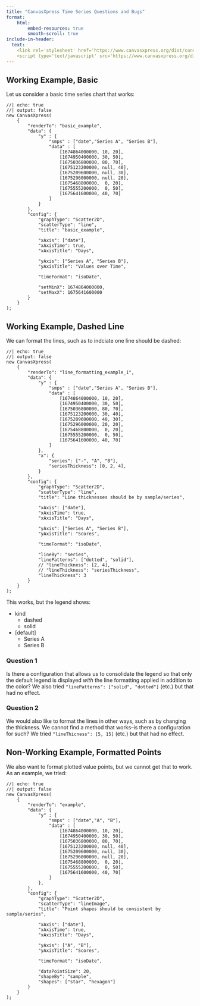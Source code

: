 ```yaml
---
title: "CanvasXpress Time Series Questions and Bugs"
format: 
    html:
        embed-resources: true
        smooth-scroll: true
include-in-header:
  text: 
    <link rel='stylesheet' href='https://www.canvasxpress.org/dist/canvasXpress.css' type='text/css'/>
    <script type='text/javascript' src='https://www.canvasxpress.org/dist/canvasXpress.min.js'></script>
---
```


## Working Example, Basic

Let us consider a basic time series chart that works:

```ojs
//| echo: true
//| output: false
new CanvasXpress(
    {
        "renderTo": "basic_example",
        "data": {
            "y" : {
                "smps" : ["date","Series A", "Series B"],
                "data" : [
                    [1674864000000, 10, 20],
                    [1674950400000, 30, 50],
                    [1675036800000, 80, 70],
                    [1675123200000, null, 40],
                    [1675209600000, null, 30],
                    [1675296000000, null, 20],
                    [1675468800000,  0, 20],
                    [1675555200000,  0, 50],
                    [1675641600000, 40, 70]
                ]
            }
        },
        "config": {
            "graphType": "Scatter2D",
            "scatterType": "line",
            "title": "basic_example",

            "xAxis": ["date"],
            "xAxisTime": true,
            "xAxisTitle": "Days",

            "yAxis": ["Series A", "Series B"],
            "yAxisTitle": "Values over Time",

            "timeFormat": "isoDate",

            "setMinX": 1674864000000,
            "setMaxX": 1675641600000
        }
    }
);
```

## Working Example, Dashed Line

We can format the lines, such as to indciate one line should be dashed:

```ojs
//| echo: true
//| output: false
new CanvasXpress(
    {
        "renderTo": "line_formatting_example_1",
        "data": {
            "y" : {
                "smps" : ["date","Series A", "Series B"],
                "data" : [
                    [1674864000000, 10, 20],
                    [1674950400000, 30, 50],
                    [1675036800000, 80, 70],
                    [1675123200000, 30, 40],
                    [1675209600000, 40, 30],
                    [1675296000000, 20, 20],
                    [1675468800000,  0, 20],
                    [1675555200000,  0, 50],
                    [1675641600000, 40, 70]
                ]
            },
            "x": {
                "series": ["-", "A", "B"],
                "seriesThickness": [0, 2, 4],
            }
        },
        "config": {
            "graphType": "Scatter2D",
            "scatterType": "line",
            "title": "Line thicknesses should be by sample/series",

            "xAxis": ["date"],
            "xAxisTime": true,
            "xAxisTitle": "Days",

            "yAxis": ["Series A", "Series B"],
            "yAxisTitle": "Scores",

            "timeFormat": "isoDate",

            "lineBy": "series",
            "linePatterns": ["dotted", "solid"],
            // "lineThickness": [2, 4],
            // "lineThickness": "seriesThickness",
            "lineThickness": 3
        }
    }
);
```

```{=html}
<canvas id="line_formatting_example_1" width="800px"/>
```

This works, but the legend shows:

- kind
    - dashed
    - solid
- [default]
    - Series A
    - Series B

### Question 1

Is there a configuration that allows us to consolidate the legend so that only the default legend is displayed _with_ the line formatting applied in addition to the color?  We also tried `"linePatterns": ["solid", "dotted"]` (etc.) but that had no effect.

### Question 2

We would also like to format the lines in other ways, such as by changing the thickness.  We cannot find a method that works--is there a configuration for such?  We tried `"lineThicness": [5, 15]` (etc.) but that had no effect.

## Non-Working Example, Formatted Points

We also want to format plotted value points, but we cannot get that to work.  As an example, we tried: 

```ojs
//| echo: true
//| output: false
new CanvasXpress(
    {
        "renderTo": "example",
        "data": {
            "y" : {
                "smps" : ["date","A", "B"],
                "data" : [
                    [1674864000000, 10, 20],
                    [1674950400000, 30, 50],
                    [1675036800000, 80, 70],
                    [1675123200000, null, 40],
                    [1675209600000, null, 30],
                    [1675296000000, null, 20],
                    [1675468800000,  0, 20],
                    [1675555200000,  0, 50],
                    [1675641600000, 40, 70]
                ]
            },
        },
        "config": {
            "graphType": "Scatter2D",
            "scatterType": "lineImage",
            "title": "Point shapes should be consistent by sample/series",

            "xAxis": ["date"],
            "xAxisTime": true,
            "xAxisTitle": "Days",

            "yAxis": ["A", "B"],
            "yAxisTitle": "Scores",

            "timeFormat": "isoDate",

            "dataPointSize": 20,
            "shapeBy": "sample",
            "shapes": ["star", "hexagon"]
        }
    }
);
```